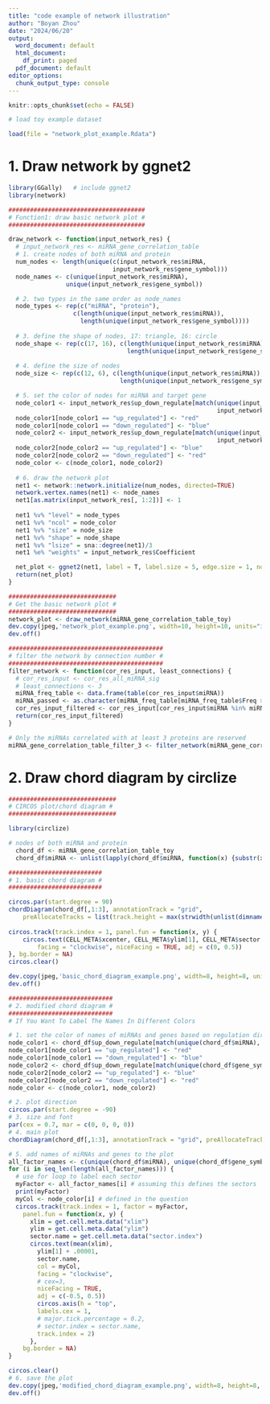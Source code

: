 ---
title: "code example of network illustration"
author: "Boyan Zhou"
date: "2024/06/20"
output:
  word_document: default
  html_document:
    df_print: paged
  pdf_document: default
editor_options:
  chunk_output_type: console
---

```{r setup, include=FALSE}
knitr::opts_chunk$set(echo = FALSE)
```


```{r path setting, message=FALSE, include=FALSE}

# load toy example dataset

load(file = "network_plot_example.Rdata")

```


# 1. Draw network by ggnet2
```{r message=FALSE, warning=FALSE, include=FALSE}
library(GGally)   # include ggnet2
library(network)

######################################
# Function1: draw basic network plot #
######################################

draw_network <- function(input_network_res) {
  # input_network_res <- miRNA_gene_correlation_table
  # 1. create nodes of both miRNA and protein 
  num_nodes <- length(unique(c(input_network_res$miRNA, 
                             input_network_res$gene_symbol)))
  node_names <- c(unique(input_network_res$miRNA),
                unique(input_network_res$gene_symbol))

  # 2. two types in the same order as node_names
  node_types <- rep(c("miRNA", "protein"),
                  c(length(unique(input_network_res$miRNA)),
                    length(unique(input_network_res$gene_symbol))))
  
  # 3. define the shape of nodes, 17: triangle, 16: circle
  node_shape <- rep(c(17, 16), c(length(unique(input_network_res$miRNA)),
                                 length(unique(input_network_res$gene_symbol))))
  
  # 4. define the size of nodes
  node_size <- rep(c(12, 6), c(length(unique(input_network_res$miRNA)),
                               length(unique(input_network_res$gene_symbol))))

  # 5. set the color of nodes for miRNA and target gene
  node_color1 <- input_network_res$up_down_regulate[match(unique(input_network_res$miRNA),
                                                          input_network_res$miRNA)]
  node_color1[node_color1 == "up_regulated"] <- "red"
  node_color1[node_color1 == "down_regulated"] <- "blue"
  node_color2 <- input_network_res$up_down_regulate[match(unique(input_network_res$gene_symbol),
                                                          input_network_res$gene_symbol)]
  node_color2[node_color2 == "up_regulated"] <- "blue"
  node_color2[node_color2 == "down_regulated"] <- "red"
  node_color <- c(node_color1, node_color2)
  
  # 6. draw the network plot
  net1 <- network::network.initialize(num_nodes, directed=TRUE)
  network.vertex.names(net1) <- node_names
  net1[as.matrix(input_network_res[, 1:2])] <- 1
  
  net1 %v% "level" = node_types
  net1 %v% "ncol" = node_color
  net1 %v% "size" = node_size
  net1 %v% "shape" = node_shape
  net1 %v% "lsize" = sna::degree(net1)/3
  net1 %e% "weights" = input_network_res$Coefficient

  net_plot <- ggnet2(net1, label = T, label.size = 5, edge.size = 1, node.color = "ncol", node.size = 'size', alpha = 'level', node.shape = "shape" , alpha.legend = NA, size.legend = NA)+ guides(alpha= FALSE, size = FALSE)
  return(net_plot)
}

##############################
# Get the basic network plot #
##############################
network_plot <- draw_network(miRNA_gene_correlation_table_toy)
dev.copy(jpeg,'network_plot_example.png', width=10, height=10, units="in", res=500)
dev.off()

###########################################
# filter the network by connection number #
###########################################
filter_network <- function(cor_res_input, least_connections) {
  # cor_res_input <- cor_res_all_miRNA_sig
  # least_connections <- 3
  miRNA_freq_table <- data.frame(table(cor_res_input$miRNA))
  miRNA_passed <- as.character(miRNA_freq_table[miRNA_freq_table$Freq >= least_connections, 1])    
  cor_res_input_filtered <- cor_res_input[cor_res_input$miRNA %in% miRNA_passed,]
  return(cor_res_input_filtered)
}

# Only the miRNAs correlated with at least 3 proteins are reserved
miRNA_gene_correlation_table_filter_3 <- filter_network(miRNA_gene_correlation_table, 3)

```

# 2. Draw chord diagram by circlize
```{r message=FALSE, warning=FALSE, include=FALSE}
##############################
# CIRCOS plot/chord diagram #
##############################

library(circlize)

# nodes of both miRNA and protein 
  chord_df <- miRNA_gene_correlation_table_toy
  chord_df$miRNA <- unlist(lapply(chord_df$miRNA, function(x) {substr(x, 5, nchar(x))})) 

##########################
# 1. basic chord diagram #
##########################

circos.par(start.degree = 90)
chordDiagram(chord_df[,1:3], annotationTrack = "grid", 
    preAllocateTracks = list(track.height = max(strwidth(unlist(dimnames(chord_df))))))
  
circos.track(track.index = 1, panel.fun = function(x, y) {
    circos.text(CELL_META$xcenter, CELL_META$ylim[1], CELL_META$sector.index, 
        facing = "clockwise", niceFacing = TRUE, adj = c(0, 0.5))
}, bg.border = NA)
circos.clear()

dev.copy(jpeg,'basic_chord_diagram_example.png', width=8, height=8, units="in", res=500)
dev.off()

#############################
# 2. modified chord diagram #
#############################
# If You Want To Label The Names In Different Colors

# 1. set the color of names of miRNAs and genes based on regulation direction
node_color1 <- chord_df$up_down_regulate[match(unique(chord_df$miRNA), chord_df$miRNA)]
node_color1[node_color1 == "up_regulated"] <- "red"
node_color1[node_color1 == "down_regulated"] <- "blue"
node_color2 <- chord_df$up_down_regulate[match(unique(chord_df$gene_symbol), chord_df$gene_symbol)]
node_color2[node_color2 == "up_regulated"] <- "blue"
node_color2[node_color2 == "down_regulated"] <- "red"
node_color <- c(node_color1, node_color2)

# 2. plot direction
circos.par(start.degree = -90)
# 3. size and font
par(cex = 0.7, mar = c(0, 0, 0, 0)) 
# 4. main plot
chordDiagram(chord_df[,1:3], annotationTrack = "grid", preAllocateTracks = list(track.height = max(strwidth(unlist(dimnames(chord_df))))))

# 5. add names of miRNAs and genes to the plot
all_factor_names <- c(unique(chord_df$miRNA), unique(chord_df$gene_symbol))
for (i in seq_len(length(all_factor_names))) { 
  # use for loop to label each sector
  myFactor <- all_factor_names[i] # assuming this defines the sectors
  print(myFactor)
  myCol <- node_color[i] # defined in the question
  circos.track(track.index = 1, factor = myFactor,
    panel.fun = function(x, y) {
      xlim = get.cell.meta.data("xlim")
      ylim = get.cell.meta.data("ylim")
      sector.name = get.cell.meta.data("sector.index")
      circos.text(mean(xlim), 
        ylim[1] + .00001, 
        sector.name,
        col = myCol,
        facing = "clockwise",
        # cex=3,
        niceFacing = TRUE, 
        adj = c(-0.5, 0.5))
        circos.axis(h = "top", 
        labels.cex = 1,
        # major.tick.percentage = 0.2, 
        # sector.index = sector.name, 
        track.index = 2)
      },
    bg.border = NA)
}

circos.clear()  
# 6. save the plot
dev.copy(jpeg,'modified_chord_diagram_example.png', width=8, height=8, units="in", res=500)
dev.off()


```

